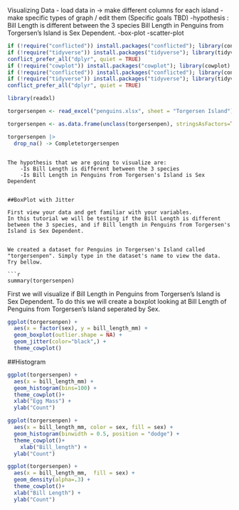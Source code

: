Visualizing Data 
- load data in -> make different columns for each island
-make specific types of graph / edit them (Specific goals TBD)
-hypothesis : Bill Length is different between the 3 species
              Bill Length in Penguins from Torgersen's Island is Sex Dependent.
-box-plot
-scatter-plot




```r
if (!require("conflicted")) install.packages("conflicted"); library(conflicted) # For dealing with conflicts
if (!require("tidyverse")) install.packages("tidyverse"); library(tidyverse) # For everything
conflict_prefer_all("dplyr", quiet = TRUE)
if (!require("cowplot")) install.packages("cowplot"); library(cowplot)
if (!require("conflicted")) install.packages("conflicted"); library(conflicted) # For dealing with conflicts
if (!require("tidyverse")) install.packages("tidyverse"); library(tidyverse) # For everything
conflict_prefer_all("dplyr", quiet = TRUE)
```


```r
library(readxl)

torgersenpen <- read_excel("penguins.xlsx", sheet = "Torgersen Island")

torgersenpen <- as.data.frame(unclass(torgersenpen), stringsAsFactors=TRUE)

torgersenpen |>
  drop_na() -> Completetorgersenpen

```
```

The hypothesis that we are going to visualize are:
    -Is Bill Length is different between the 3 species
    -Is Bill Length in Penguins from Torgersen's Island is Sex Dependent


##BoxPlot with Jitter

First view your data and get familiar with your variables.
In this tutorial we will be testing if the Bill Length is different between the 3 species, and if Bill length in Penguins from Torgersen's Island is Sex Dependent.


We created a dataset for Penguins in Torgersen's Island called "torgersenpen". Simply type in the dataset's name to view the data. Try bellow.

```r
summary(torgersenpen)
```

First we will visualize if Bill Length in Penguins from Torgersen's Island is Sex Dependent. To do this we will create a boxplot looking at Bill Length of Penguins from Torgersen's Island seperated by Sex.

```r
ggplot(torgersenpen) +
  aes(x = factor(sex), y = bill_length_mm) +
  geom_boxplot(outlier.shape = NA) +
  geom_jitter(color="black",) +
  theme_cowplot()
```

##Histogram

```r
ggplot(torgersenpen) +
  aes(x = bill_length_mm) +
  geom_histogram(bins=100) +
  theme_cowplot()+
  xlab("Egg Mass") + 
  ylab("Count")

ggplot(torgersenpen) +
  aes(x = bill_length_mm, color = sex, fill = sex) +
  geom_histogram(binwidth = 0.5, position = "dodge") +
  theme_cowplot()+
    xlab("Bill_length") + 
  ylab("Count")

ggplot(torgersenpen) +
  aes(x = bill_length_mm,  fill = sex) + 
  geom_density(alpha=.3) +
  theme_cowplot()+
  xlab("Bill Length") + 
  ylab("Count")
```

